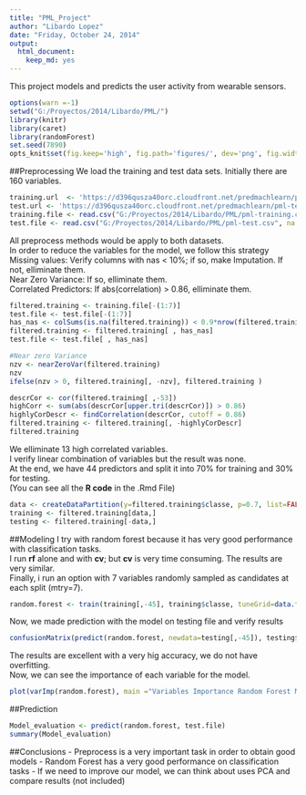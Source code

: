 ```yaml
---
title: "PML_Project"
author: "Libardo Lopez"
date: "Friday, October 24, 2014"
output:
  html_document:
    keep_md: yes
---
```

This project models and predicts the user activity from wearable sensors.

```r
options(warn =-1)
setwd("G:/Proyectos/2014/Libardo/PML/")
library(knitr)
library(caret)
library(randomForest)
set.seed(7890)
opts_knit$set(fig.keep='high', fig.path='figures/', dev='png', fig.width = 9, fig.height = 5, warning=FALSE, message=FALSE)
```

##Preprocessing
 We load the training and test data sets. Initially there are 160 variables.
  
```r
training.url  <- 'https://d396qusza40orc.cloudfront.net/predmachlearn/pml-training.csv'
test.url <- 'https://d396qusza40orc.cloudfront.net/predmachlearn/pml-testing.csv'
training.file <- read.csv("G:/Proyectos/2014/Libardo/PML/pml-training.csv", na.strings=c("", "NA", "#DIV/0!"))
test.file <- read.csv("G:/Proyectos/2014/Libardo/PML/pml-test.csv", na.strings=c("", "NA", "#DIV/0!"))
```
All preprocess methods would be apply to both datasets.  
In order to reduce the variables for the model, we follow this strategy  
 Missing values: Verify columns with nas < 10%; if so, make Imputation. If not, elliminate them.  
 Near Zero Variance: If so, elliminate them.  
 Correlated Predictors: If abs(correlation) > 0.86, elliminate them.  

```r
filtered.training <- training.file[-(1:7)]
test.file <- test.file[-(1:7)]
has_nas <- colSums(is.na(filtered.training)) < 0.9*nrow(filtered.training)
filtered.training <- filtered.training[ , has_nas]
test.file <- test.file[ , has_nas]
```
```r
#Near zero Variance
nzv <- nearZeroVar(filtered.training)
nzv
ifelse(nzv > 0, filtered.training[, -nzv], filtered.training )
```
```r
descrCor <- cor(filtered.training[ ,-53])
highCorr <- sum(abs(descrCor[upper.tri(descrCor)]) > 0.86)
highlyCorDescr <- findCorrelation(descrCor, cutoff = 0.86)
filtered.training <- filtered.training[, -highlyCorDescr]
filtered.training
```
We elliminate 13 high correlated variables.  
I verify linear combination of variables but the result was none.  
At the end, we have 44 predictors and split it into 70% for training and 30% for testing.  
(You can see all the **R code** in the .Rmd File)  

```r
data <- createDataPartition(y=filtered.training$classe, p=0.7, list=FALSE )
training <- filtered.training[data,]
testing <- filtered.training[-data,]
```

##Modeling
I try with random forest because it has very good performance with classification tasks.  
I run **rf** alone and with **cv**; but **cv** is very time consuming. The results are very similar.  
Finally, i run an option with 7 variables randomly sampled as candidates at each split (mtry=7).  

```r
random.forest <- train(training[,-45], training$classe, tuneGrid=data.frame(mtry=7), trControl=trainControl(method="none"))
```
Now, we made prediction with the model on testing file and verify results
```r
confusionMatrix(predict(random.forest, newdata=testing[,-45]), testing$classe)
```
The results are excellent with a very hig accuracy, we do not have overfitting.  
Now, we can see the importance of each variable for the model.  
```r
plot(varImp(random.forest), main ="Variables Importance Random Forest Model")
```

##Prediction
```r
Model_evaluation <- predict(random.forest, test.file)
summary(Model_evaluation)
```

##Conclusions
- Preprocess is a very important task in order to obtain good models
- Random Forest has a very good performance on classification tasks
- If we need to improve our model, we can think about uses PCA and compare results (not included)





